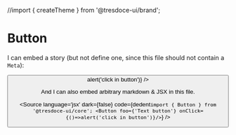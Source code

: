 //import { createTheme } from '@tresdoce-ui/brand';


<Meta title="Component/Button" component={Button} />

# Button

I can embed a story (but not define one, since this file should not contain a `Meta`):

<Canvas>
  <Layout theme={createTheme()} cdnBasepath={''} containerFluid={true}>
    <Button foo={'Text button'} onClick={() => alert('click in button')} />
  </Layout>
</Canvas>


And I can also embed arbitrary markdown & JSX in this file.


<Source
  language='jsx'
  dark={false}
  code={dedent`import { Button } from '@tresdoce-ui/core';
        <Button foo={'Text button'} onClick={()=>alert('click in button')}/>`}
/>
